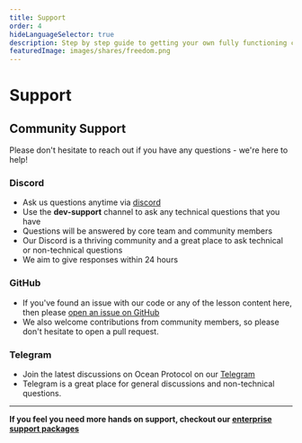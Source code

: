 ```yaml
---
title: Support
order: 4
hideLanguageSelector: true
description: Step by step guide to getting your own fully functioning customised fork of Ocean backend components deployed and working.
featuredImage: images/shares/freedom.png
---
```


# Support

## Community Support

Please don't hesitate to reach out if you have any questions - we're here to help!

### Discord
- Ask us questions anytime via [discord](https://discord.gg/TnXjkR5)
- Use the **dev-support** channel to ask any technical questions that you have
- Questions will be answered by core team and community members
- Our Discord is a thriving community and a great place to ask technical or non-technical questions
- We aim to give responses within 24 hours

### GitHub
- If you've found an issue with our code or any of the lesson content here, then please [open an issue on GitHub](https://github.com/oceanprotocol/marketplace-launchpad/issues/new/choose)
- We also welcome contributions from community members, so please don't hesitate to open a pull request. 

### Telegram
- Join the latest discussions on Ocean Protocol on our [Telegram](https://t.me/oceanprotocol_community)
- Telegram is a great place for general discussions and non-technical questions.

---

**If you feel you need more hands on support, checkout our [enterprise support packages](/enterprise/support)**
